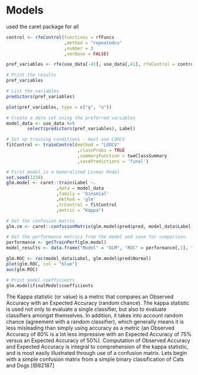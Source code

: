 # Models

used the caret package for all

```r

control <- rfeControl(functions = rfFuncs
                      ,method = "repeatedcv"
                      ,number = 3
                      ,verbose = FALSE)

pref_variables <- rfe(use_data[-41], use_data[,41], rfeControl = control)

# Print the results
pref_variables

# List the variables
predictors(pref_variables)
```

```r

plot(pref_variables, type = c("g", "o"))

# Create a data set using the preferred variables
model_data <- use_data %>%
        select(predictors(pref_variables), Label)

```


```r

# Set up training conditions - must use LOOCV
fitControl <- trainControl(method = "LOOCV"
                           ,classProbs = TRUE 
                           ,summaryFunction = twoClassSummary
                           ,savePredictions = 'final')

# First model is a Generalized Linear Model
set.seed(1234)
glm.model <- caret::train(Label ~.
                   ,data = model_data
                   ,family = 'binomial'
                   ,method = 'glm'
                   ,trControl = fitControl
                   ,metric = "Kappa")

# Get the confusion matrix
glm.cm <- caret::confusionMatrix(glm.model$pred$pred, model_data$Label, mode = "everything")

# Get the performance metrics from the model and save for comparison
performance <- getTrainPerf(glm.model)
model_results <- data.frame("Model" = "GLM", "ROC" = performance[,1], "Accuracy" = glm.cm[1], "Kappa" = glm.cm[2],"Sensitivity" = performance[,2], "Specificity" = performance[,3])
```

```r
glm.ROC <- roc(model_data$Label, glm.model$pred$Normal)
plot(glm.ROC, col = "blue")
auc(glm.ROC)

# Print model coefficients
glm.model$finalModel$coefficients
```

The Kappa statistic (or value) is a metric that compares an Observed Accuracy with an Expected Accuracy (random chance). The kappa statistic is used not only to evaluate a single classifier, but also to evaluate classifiers amongst themselves. In addition, it takes into account random chance (agreement with a random classifier), which generally means it is less misleading than simply using accuracy as a metric (an Observed Accuracy of 80% is a lot less impressive with an Expected Accuracy of 75% versus an Expected Accuracy of 50%). Computation of Observed Accuracy and Expected Accuracy is integral to comprehension of the kappa statistic, and is most easily illustrated through use of a confusion matrix. Lets begin with a simple confusion matrix from a simple binary classification of Cats and Dogs [@82187]
